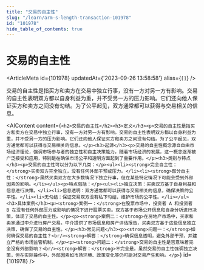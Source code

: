 ```yaml
---
title: "交易的自主性"
slug: "/learn/arm-s-length-transaction-101978"
id: "101978"
hide_table_of_contents: true
---
```



# 交易的自主性

<ArticleMeta id={101978} updatedAt={'2023-09-26 13:58:58'} alias={`[]`} />
<div className='border-solid border-b border-t-0 my-4 border-[var(--ifm-color-gray-300)]' />

交易的自主性是指买方和卖方在交易中独立行事，没有一方对另一方有影响。交易的自主性表明双方都以自身利益为重，并不受另一方的压力影响。它们还向他人保证买方和卖方之间没有勾结。为了公平起见，双方通常都可以获得与交易相关的信息。

<AIContent content={`<h2>交易的自主性</h2><h3>定义</h3><p>交易的自主性是指买方和卖方在交易中独立行事，没有一方对另一方有影响。交易的自主性表明双方都以自身利益为重，并不受另一方的压力影响。它们还向他人保证买方和卖方之间没有勾结。为了公平起见，双方通常都可以获得与交易相关的信息。</p><h3>起源</h3><p>交易的自主性概念源自自由市场经济理论，强调市场参与者的独立性和自主决策能力。随着市场经济的发展，这一概念逐渐被广泛接受和应用，特别是在确保市场公平和透明方面起到了重要作用。</p><h3>类别与特点</h3><p>交易的自主性可以分为以下几类：</p><ul><li><strong>完全自主性：</strong>买卖双方完全独立，没有任何外部干预或压力。</li><li><strong>部分自主性：</strong>虽然买卖双方在大多数情况下独立行事，但在某些特定情况下可能会受到外部因素的影响。</li></ul><p>特点包括：</p><ul><li>独立决策：买卖双方基于自身利益和信息进行决策。</li><li>信息透明：双方通常都可以获得与交易相关的信息，确保决策的公平性。</li><li>无勾结：保证交易双方没有私下勾结，维护市场的公平性。</li></ul><h3>具体案例</h3><p><strong>案例一：</strong>在股票市场中，投资者 A 和投资者 B 在没有任何外部压力或影响的情况下进行股票买卖。双方基于市场公开信息和自身分析进行决策，体现了交易的自主性。</p><p><strong>案例二：</strong>在房地产市场中，买家和卖家通过中介进行房产交易。中介提供了市场信息和房产评估报告，买卖双方基于这些信息独立决策，确保了交易的自主性。</p><h3>常见问题</h3><p><strong>问题一：</strong>如何确保交易的自主性？<br/><strong>解答：</strong>确保信息透明，避免外部干预，并建立严格的市场监管机制。</p><p><strong>问题二：</strong>交易的自主性是否意味着完全没有外部影响？<br/><strong>解答：</strong>不完全是。虽然交易的自主性强调独立决策，但在实际操作中，外部因素如市场环境、政策变化等仍可能对交易产生影响。</p>`} id={101978} />
